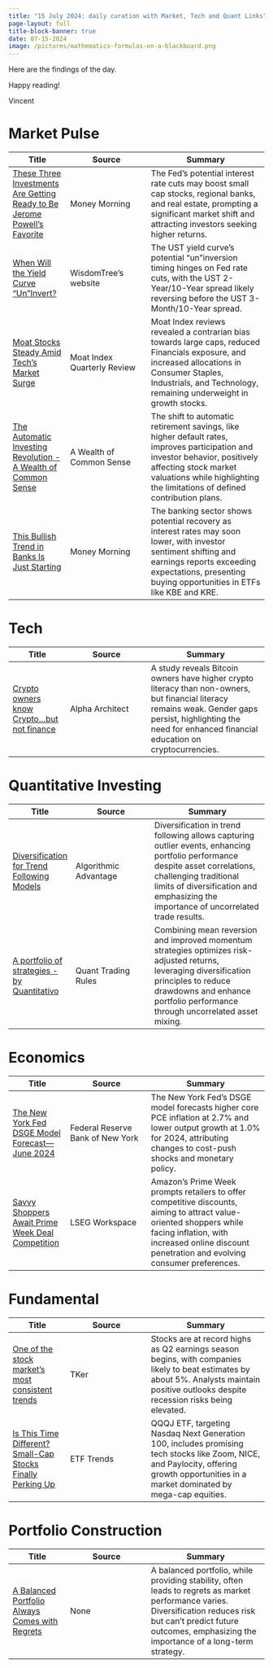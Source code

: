 ```yaml
---
title: "15 July 2024: daily curation with Market, Tech and Quant Links"
page-layout: full
title-block-banner: true
date: 07-15-2024
image: /pictures/mathematics-formulas-on-a-blackboard.png
---
```


Here are the findings of the day.

Happy reading!

Vincent


# Market Pulse

| Title | Source | Summary |
|-----|-------|----------|
| [These Three Investments Are Getting Ready to Be Jerome Powell's Favorite](https://moneymorning.com/2024/07/15/these-three-investment-are-getting-ready-to-be-jerome-powells-favorite/) | Money Morning | The Fed's potential interest rate cuts may boost small cap stocks, regional banks, and real estate, prompting a significant market shift and attracting investors seeking higher returns.  | 
| [When Will the Yield Curve “Un”Invert?](https://www.wisdomtree.com/investments/blog/2024/07/10/when-will-the-yield-curve-uninvert) | WisdomTree's website | The UST yield curve's potential "un"inversion timing hinges on Fed rate cuts, with the UST 2-Year/10-Year spread likely reversing before the UST 3-Month/10-Year spread.  | 
| [Moat Stocks Steady Amid Tech’s Market Surge](https://www.vaneck.com/us/en/blogs/moat-investing/moat-stocks-steady-amid-techs-market-surge/) | Moat Index Quarterly Review | Moat Index reviews revealed a contrarian bias towards large caps, reduced Financials exposure, and increased allocations in Consumer Staples, Industrials, and Technology, remaining underweight in growth stocks.  | 
| [The Automatic Investing Revolution - A Wealth of Common Sense](https://awealthofcommonsense.com/2024/07/the-automatic-investing-revolution/) | A Wealth of Common Sense | The shift to automatic retirement savings, like higher default rates, improves participation and investor behavior, positively affecting stock market valuations while highlighting the limitations of defined contribution plans.  | 
| [This Bullish Trend in Banks Is Just Starting](https://moneymorning.com/2024/07/15/this-bullish-trend-in-banks-is-just-starting-grab-it-now/) | Money Morning | The banking sector shows potential recovery as interest rates may soon lower, with investor sentiment shifting and earnings reports exceeding expectations, presenting buying opportunities in ETFs like KBE and KRE.  | 


# Tech

| Title | Source | Summary |
|-----|-------|----------|
| [Crypto owners know Crypto…but not finance](https://alphaarchitect.com/2024/07/crypto-literacy/) | Alpha Architect | A study reveals Bitcoin owners have higher crypto literacy than non-owners, but financial literacy remains weak. Gender gaps persist, highlighting the need for enhanced financial education on cryptocurrencies.  | 


# Quantitative Investing

| Title | Source | Summary |
|-----|-------|----------|
| [Diversification for Trend Following Models](https://thealgorithmicadvantage.substack.com/p/diversification-for-trend-following) | Algorithmic Advantage | Diversification in trend following allows capturing outlier events, enhancing portfolio performance despite asset correlations, challenging traditional limits of diversification and emphasizing the importance of uncorrelated trade results.  | 
| [A portfolio of strategies - by Quantitativo](https://www.quantitativo.com/p/a-portfolio-of-strategies) | Quant Trading Rules | Combining mean reversion and improved momentum strategies optimizes risk-adjusted returns, leveraging diversification principles to reduce drawdowns and enhance portfolio performance through uncorrelated asset mixing.  | 


# Economics

| Title | Source | Summary |
|-----|-------|----------|
| [The New York Fed DSGE Model Forecast—June 2024](https://libertystreeteconomics.newyorkfed.org/2024/06/the-new-york-fed-dsge-model-forecast-june-2024/) | Federal Reserve Bank of New York | The New York Fed's DSGE model forecasts higher core PCE inflation at 2.7% and lower output growth at 1.0% for 2024, attributing changes to cost-push shocks and monetary policy.  | 
| [Savvy Shoppers Await Prime Week Deal Competition](https://lipperalpha.refinitiv.com/2024/07/savvy-shoppers-await-prime-week-deal-competition/) | LSEG Workspace | Amazon's Prime Week prompts retailers to offer competitive discounts, aiming to attract value-oriented shoppers while facing inflation, with increased online discount penetration and evolving consumer preferences.  | 


# Fundamental

| Title | Source | Summary |
|-----|-------|----------|
| [One of the stock market's most consistent trends](https://www.tker.co/p/earnings-season-q2-24-beat-rates) | TKer | Stocks are at record highs as Q2 earnings season begins, with companies likely to beat estimates by about 5%. Analysts maintain positive outlooks despite recession risks being elevated.  | 
| [Is This Time Different? Small-Cap Stocks Finally Perking Up](https://www.etftrends.com/etf-education-channel/time-different-small-cap-stocks-finally-perking-up/) | ETF Trends | QQQJ ETF, targeting Nasdaq Next Generation 100, includes promising tech stocks like Zoom, NICE, and Paylocity, offering growth opportunities in a market dominated by mega-cap equities.  | 


# Portfolio Construction

| Title | Source | Summary |
|-----|-------|----------|
| [A Balanced Portfolio Always Comes with Regrets](https://awealthofcommonsense.com/2024/07/a-balanced-portfolio-always-comes-with-regrets/) | None | A balanced portfolio, while providing stability, often leads to regrets as market performance varies. Diversification reduces risk but can't predict future outcomes, emphasizing the importance of a long-term strategy.  | 

